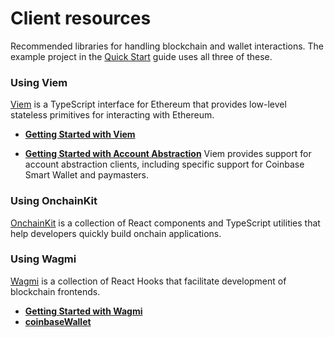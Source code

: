 # Client resources 
Recommended libraries for handling blockchain and wallet interactions. The example project in the [Quick Start](/guides/spend-permissions/quick-start.mdx) guide uses all three of these.

### Using Viem
[Viem](https://viem.sh/) is a TypeScript interface for Ethereum that provides low-level stateless primitives for interacting with Ethereum.

- **[Getting Started with Viem](https://viem.sh/docs/getting-started.html)** 

- **[Getting Started with Account Abstraction](https://viem.sh/account-abstraction#getting-started-with-account-abstraction)** 
   Viem provides support for account abstraction clients, including specific support for Coinbase Smart Wallet and paymasters.

### Using OnchainKit
[OnchainKit](https://onchainkit.xyz/) is a collection of React components and TypeScript utilities that help developers quickly build
onchain applications.

### Using Wagmi
[Wagmi](https://wagmi.sh/) is a collection of React Hooks that facilitate development of blockchain frontends.

-  **[Getting Started with Wagmi](https://wagmi.sh/react/getting-started)** 
- **[coinbaseWallet](https://wagmi.sh/react/api/connectors/coinbaseWallet)** 
